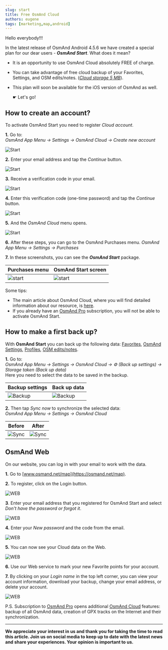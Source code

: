 ```yaml
---
slug: start
title: Free OsmAnd Cloud
authors: eugene
tags: [marketing,map,android]
---
```




Hello everybody!!!

In the latest release of OsmAnd Android 4.5.6 we have created a special plan for our dear users - ***OsmAnd Start***. 
What does it mean?  

- It is an opportunity to use OsmAnd Cloud absolutely FREE of charge.
- You can take advantage of free cloud backup of your Favorites, Settings, and OSM edits/notes. (_<u>Cloud storage 5 MB</u>_).
- This plan will soon be available for the iOS version of OsmAnd as well.

   &#9755;  Let's go!

<!--truncate-->

## How to create an account?

To activate OsmAnd Start you need to register *Cloud account*.  

**1.** Go to:  
   _OsmAnd App Menu → Settings → OsmAnd Cloud → Create new account_

![Start](./img/start_1a.png)

**2.** Enter your email address and tap the _Continue_ button.

![Start](./img/start1.png)

**3.** Receive a verification code in your email.

![Start](./img/start2.png)

**4.** Enter this verification code (one-time password) and tap the _Continue_ button.

![Start](./img/start3.png)

**5.** And the *OsmAnd Cloud* menu opens.

![Start](./img/start4.png)

**6.** After these steps, you can go to the OsmAnd Purchases menu.
   _OsmAnd App Menu → Settings → Purchases_

**7.** In these screenshots, you can see the _**OsmAnd Start**_ package.

| Purchases menu | OsmAnd Start screen|
|------|-------|
|![start](./img/start6.png)|![start](./img/start5.png)|  


Some tips:  
- The main article about OsmAnd Cloud, where you will find detailed information about our resource, is [here](https://osmand.net/docs/user/personal/osmand-cloud).  
- If you already have an [OsmAnd Pro](https://osmand.net/docs/user/purchases/android#pro-features) subscription, you will not be able to activate OsmAnd Start.


## How to make a first back up?

With **OsmAnd Start** you can back up the following data: [Favorites](https://osmand.net/docs/user/personal/favorites), [OsmAnd Settings](https://osmand.net/docs/user/personal/global-settings), [Profiles](https://osmand.net/docs/user/personal/profiles), [OSM edits/notes](https://osmand.net/docs/user/plugins/osm-editing#create--modify-poi).

**1.** Go to:  
   _OsmAnd App Menu → Settings → OsmAnd Cloud → ⚙️ (Back up settings) → Storage taken (Back up data)_  
   Here you need to select the data to be saved in the backup.  

| Backup settings | Back up data |
|------|-------|
|![Backup](./img/backup1.png)|![Backup](./img/backup.png)|

**2.** Then tap _Sync now_ to synchronize the selected data:  
   _OsmAnd App Menu → Settings → OsmAnd Cloud_   

| Before | After |
|------|-------|
|![Sync](./img/sync.png)|![Sync](./img/sync1.png)|


## OsmAnd Web

On our website, you can log in with your email to work with the data.

**1.** Go to [www.osmand.net/map](https://osmand.net/map).

**2.** To register, click on the Login button.

![WEB](./img/web.png)

**3**. Enter your email address that you registered for OsmAnd Start and select _Don't have the password or forgot it_.

![WEB](./img/web1.png)

**4.** Enter your _New password_ and the code from the email.

![WEB](./img/web2.png)

**5.** You can now see your Cloud data on the Web.

![WEB](./img/web3.png)

**6.** Use our Web service to mark your new Favorite points for your account.

**7.** By clicking on your *Login name* in the top left corner, you can view your account information, download your backup, change your email address, or delete your account.  

![WEB](./img/web4.png)

P.S. Subscription to [OsmAnd Pro](https://osmand.net/docs/user/purchases/android#prices) opens additional [OsmAnd Cloud](https://osmand.net/docs/user/personal/osmand-cloud) features: backup of all OsmAnd data, creation of GPX tracks on the Internet and their synchronization.

______________________________________________


**We appreciate your interest in us and thank you for taking the time to read this article. Join us on social media to keep up to date with the latest news and share your experiences. Your opinion is important to us.**


<LinksSocial/>
<LinksTelegram/>
<AndroidStore/>
